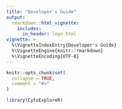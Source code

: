 ```yaml
---
title: "Developer's Guide"
output: 
  rmarkdown::html_vignette:
    includes:
      in_header: logo.html
vignette: >
  %\VignetteIndexEntry{Developer's Guide}
  %\VignetteEngine{knitr::rmarkdown}
  %\VignetteEncoding{UTF-8}
---
```


```r
knitr::opts_chunk$set(
  collapse = TRUE,
  comment = "#>"
)
```

```r
library(CytoExploreR)
```
